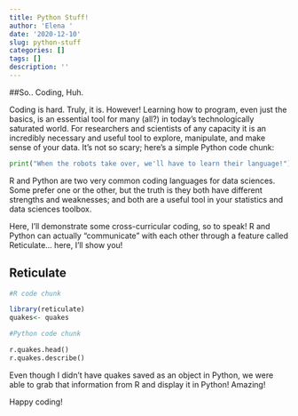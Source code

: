 ```yaml
---
title: Python Stuff!
author: 'Elena '
date: '2020-12-10'
slug: python-stuff
categories: []
tags: []
description: ''
---
```


##So.. Coding, Huh.

Coding is hard. Truly, it is. However! Learning how to program, even just the basics, is an essential tool for many (all?) in today's technologically saturated world. For researchers and scientists of any capacity it is an incredibly necessary and useful tool to explore, manipulate, and make sense of your data. It's not so scary; here's a simple Python code chunk:

```python
print("When the robots take over, we'll have to learn their language!")
```

R and Python are two very common coding languages for data sciences. Some prefer one or the other, but the truth is they both have different strengths and weaknesses; and both are a useful tool in your statistics and data sciences toolbox. 


Here, I'll demonstrate some cross-curricular coding, so to speak! R and Python can actually "communicate" with each other through a feature called Reticulate... here, I'll show you!


## Reticulate


```r
#R code chunk

library(reticulate)
quakes<- quakes

```

```python
#Python code chunk

r.quakes.head()
r.quakes.describe()

```

Even though I didn't have quakes saved as an object in Python, we were able to grab that information from R and display it in Python! Amazing!

Happy coding!


